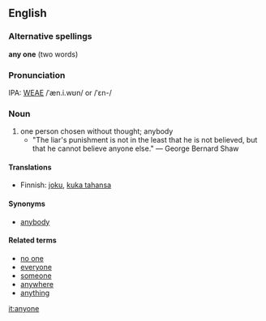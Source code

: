 ==English==
===Alternative spellings===
'''any one''' (two words)

===Pronunciation===
IPA: [[WEAE]] /ˈæn.i.wʊn/ or /ˈɛn-/

===Noun===
#one person chosen without thought; anybody
#*"The liar's punishment is not in the least that he is not believed, but that he cannot believe anyone else." &mdash; George Bernard Shaw

==== Translations ====

* Finnish: [[joku]], [[kuka tahansa]]

==== Synonyms ====
*[[anybody]]

====Related terms====
*[[no one]]
*[[everyone]]
*[[someone]]
*[[anywhere]]
*[[anything]]

[[it:anyone]]